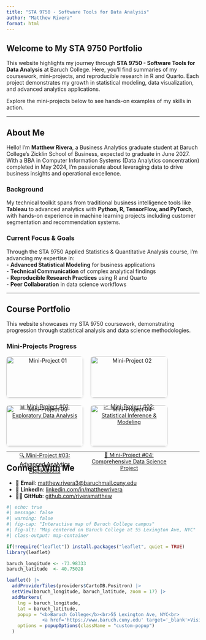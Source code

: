 ```yaml
---
title: "STA 9750 - Software Tools for Data Analysis"
author: "Matthew Rivera"
format: html
---
```


## Welcome to My STA 9750 Portfolio

This website highlights my journey through **STA 9750 - Software Tools for Data Analysis** at Baruch College. Here, you’ll find summaries of my coursework, mini-projects, and reproducible research in R and Quarto. Each project demonstrates my growth in statistical modeling, data visualization, and advanced analytics applications.

Explore the mini-projects below to see hands-on examples of my skills in action.

---

## About Me

Hello! I'm **Matthew Rivera**, a Business Analytics graduate student at Baruch College's Zicklin School of Business, expected to graduate in June 2027. With a BBA in Computer Information Systems (Data Analytics concentration) completed in May 2024, I'm passionate about leveraging data to drive business insights and operational excellence.

### Background

My technical toolkit spans from traditional business intelligence tools like **Tableau** to advanced analytics with **Python, R, TensorFlow, and PyTorch**, with hands-on experience in machine learning projects including customer segmentation and recommendation systems.

### Current Focus & Goals

Through the STA 9750 Applied Statistics & Quantitative Analysis course, I'm advancing my expertise in:  
- **Advanced Statistical Modeling** for business applications  
- **Technical Communication** of complex analytical findings  
- **Reproducible Research Practices** using R and Quarto  
- **Peer Collaboration** in data science workflows  

---

## Course Portfolio

This website showcases my STA 9750 coursework, demonstrating progression through statistical analysis and data science methodologies.

### Mini-Projects Progress

<div style="display:flex; flex-wrap: wrap; gap: 20px;">

<div style="width:200px; text-align:center;">
  <a href="mp01.qmd">
    <img src="Netflix(1).png" alt="Mini-Project 01" style="width:100%; border-radius:8px; box-shadow: 0 2px 5px rgba(0,0,0,0.1);">
    <p>📊 Mini-Project #01: Exploratory Data Analysis</p>
  </a>
</div>

<div style="width:200px; text-align:center;">
  <a href="mp02.qmd">
    <img src="images/thumbnail_02.png" alt="Mini-Project 02" style="width:100%; border-radius:8px; box-shadow: 0 2px 5px rgba(0,0,0,0.1);">
    <p>📈 Mini-Project #02: Statistical Inference & Modeling</p>
  </a>
</div>

<div style="width:200px; text-align:center;">
  <a href="mp03.qmd">
    <img src="images/thumbnail_03.png" alt="Mini-Project 03" style="width:100%; border-radius:8px; box-shadow: 0 2px 5px rgba(0,0,0,0.1);">
    <p>🔍 Mini-Project #03: Advanced Analytics Applications</p>
  </a>
</div>

<div style="width:200px; text-align:center;">
  <a href="mp04.qmd">
    <img src="images/thumbnail_04.png" alt="Mini-Project 04" style="width:100%; border-radius:8px; box-shadow: 0 2px 5px rgba(0,0,0,0.1);">
    <p>🎯 Mini-Project #04: Comprehensive Data Science Project</p>
  </a>
</div>

</div>

---

## Connect With Me

- 📧 **Email**: [matthew.rivera3@baruchmail.cuny.edu](mailto:matthew.rivera3@baruchmail.cuny.edu)  
- 💼 **LinkedIn**: [linkedin.com/in/matthewrivera](https://linkedin.com/in/matthewrivera)  
- 👨‍💻 **GitHub**: [github.com/riveramatthew](https://github.com/riveramatthew)

```r
#| echo: true
#| message: false
#| warning: false
#| fig-cap: "Interactive map of Baruch College campus"
#| fig-alt: "Map centered on Baruch College at 55 Lexington Ave, NYC"
#| class-output: map-container

if(!require("leaflet")) install.packages("leaflet", quiet = TRUE)
library(leaflet)

baruch_longitude <- -73.98333
baruch_latitude  <- 40.75028

leaflet() |>
  addProviderTiles(providers$CartoDB.Positron) |>
  setView(baruch_longitude, baruch_latitude, zoom = 17) |>
  addMarkers(
    lng = baruch_longitude,
    lat = baruch_latitude,
    popup = "<b>Baruch College</b><br>55 Lexington Ave, NYC<br>
             <a href='https://www.baruch.cuny.edu' target='_blank'>Visit Website</a>",
    options = popupOptions(className = "custom-popup")
  )
```
